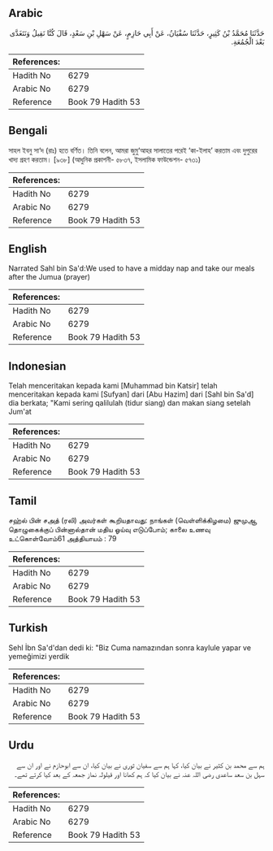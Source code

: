 ## Arabic


<div dir="rtl" lang="ar" style={{fontSize:'larger',backgroundColor:'#f8f9fa',padding:20}}>
حَدَّثَنَا مُحَمَّدُ بْنُ كَثِيرٍ، حَدَّثَنَا سُفْيَانُ، عَنْ أَبِي حَازِمٍ، عَنْ سَهْلِ بْنِ سَعْدٍ، قَالَ كُنَّا نَقِيلُ وَنَتَغَدَّى بَعْدَ الْجُمُعَةِ‏.‏
</div>
<div style={{backgroundColor:'#f8f9fa',padding:20, marginBottom: 10}}><table> <thead> <tr> <th>References:</th> <th></th> </tr> </thead> <tbody><tr><td>Hadith No</td><td>6279</td></tr><tr><td>Arabic No</td><td>6279</td></tr><tr><td>Reference</td><td>Book 79 Hadith 53</td></tr></tbody></table></div>

## Bengali


<div dir="ltr" lang="bn" style={{fontSize:'larger',backgroundColor:'#f8f9fa',padding:20}}>
সাহল ইবনু সা‘দ (রাঃ) হতে বর্ণিত। তিনি বলেন, আমরা জুমু‘আহর সালাতের পরেই ‘কা-ইলাহ’ করতাম এবং দুপুরের খাদ্য গ্রহণ করতাম। [৯৩৮] (আধুনিক প্রকাশনী- ৫৮৩৭, ইসলামিক ফাউন্ডেশন- ৫৭৩১)
</div>
<div style={{backgroundColor:'#f8f9fa',padding:20, marginBottom: 10}}><table> <thead> <tr> <th>References:</th> <th></th> </tr> </thead> <tbody><tr><td>Hadith No</td><td>6279</td></tr><tr><td>Arabic No</td><td>6279</td></tr><tr><td>Reference</td><td>Book 79 Hadith 53</td></tr></tbody></table></div>

## English


<div dir="ltr" lang="en" style={{fontSize:'larger',backgroundColor:'#f8f9fa',padding:20}}>
Narrated Sahl bin Sa'd:We used to have a midday nap and take our meals after the Jumua (prayer)
</div>
<div style={{backgroundColor:'#f8f9fa',padding:20, marginBottom: 10}}><table> <thead> <tr> <th>References:</th> <th></th> </tr> </thead> <tbody><tr><td>Hadith No</td><td>6279</td></tr><tr><td>Arabic No</td><td>6279</td></tr><tr><td>Reference</td><td>Book 79 Hadith 53</td></tr></tbody></table></div>

## Indonesian


<div dir="ltr" lang="id" style={{fontSize:'larger',backgroundColor:'#f8f9fa',padding:20}}>
Telah menceritakan kepada kami [Muhammad bin Katsir] telah menceritakan kepada kami [Sufyan] dari [Abu Hazim] dari [Sahl bin Sa'd] dia berkata; "Kami sering qalilulah (tidur siang) dan makan siang setelah Jum'at
</div>
<div style={{backgroundColor:'#f8f9fa',padding:20, marginBottom: 10}}><table> <thead> <tr> <th>References:</th> <th></th> </tr> </thead> <tbody><tr><td>Hadith No</td><td>6279</td></tr><tr><td>Arabic No</td><td>6279</td></tr><tr><td>Reference</td><td>Book 79 Hadith 53</td></tr></tbody></table></div>

## Tamil


<div dir="ltr" lang="ta" style={{fontSize:'larger',backgroundColor:'#f8f9fa',padding:20}}>
சஹ்ல் பின் சஅத் (ரலி) அவர்கள் கூறியதாவது: நாங்கள் (வெள்ளிக்கிழமை) ஜுமுஆ தொழுகைக்குப் பின்னால்தான் மதிய ஓய்வு எடுப்போம்; காலை உணவு உட்கொள்வோம்61 அத்தியாயம் : 79
</div>
<div style={{backgroundColor:'#f8f9fa',padding:20, marginBottom: 10}}><table> <thead> <tr> <th>References:</th> <th></th> </tr> </thead> <tbody><tr><td>Hadith No</td><td>6279</td></tr><tr><td>Arabic No</td><td>6279</td></tr><tr><td>Reference</td><td>Book 79 Hadith 53</td></tr></tbody></table></div>

## Turkish


<div dir="ltr" lang="tr" style={{fontSize:'larger',backgroundColor:'#f8f9fa',padding:20}}>
Sehl İbn Sa'd'dan dedi ki: "Biz Cuma namazından sonra kaylule yapar ve yemeğimizi yerdik
</div>
<div style={{backgroundColor:'#f8f9fa',padding:20, marginBottom: 10}}><table> <thead> <tr> <th>References:</th> <th></th> </tr> </thead> <tbody><tr><td>Hadith No</td><td>6279</td></tr><tr><td>Arabic No</td><td>6279</td></tr><tr><td>Reference</td><td>Book 79 Hadith 53</td></tr></tbody></table></div>

## Urdu


<div dir="rtl" lang="ur" style={{fontSize:'larger',backgroundColor:'#f8f9fa',padding:20}}>
ہم سے محمد بن کثیر نے بیان کیا، کہا ہم سے سفیان ثوری نے بیان کیا، ان سے ابوحازم نے اور ان سے سہل بن سعد ساعدی رضی اللہ عنہ نے بیان کیا کہ ہم کھانا اور قیلولہ نماز جمعہ کے بعد کیا کرتے تھے۔
</div>
<div style={{backgroundColor:'#f8f9fa',padding:20, marginBottom: 10}}><table> <thead> <tr> <th>References:</th> <th></th> </tr> </thead> <tbody><tr><td>Hadith No</td><td>6279</td></tr><tr><td>Arabic No</td><td>6279</td></tr><tr><td>Reference</td><td>Book 79 Hadith 53</td></tr></tbody></table></div>